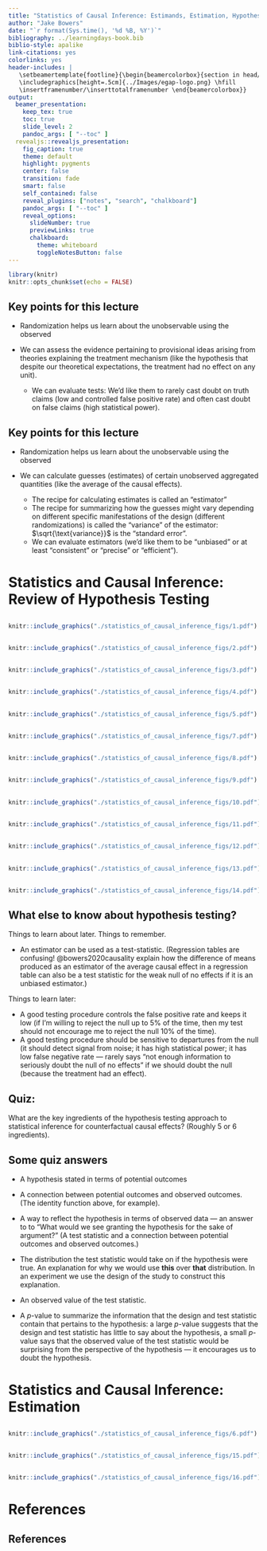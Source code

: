 ```yaml
---
title: "Statistics of Causal Inference: Estimands, Estimation, Hypotheses, Tests"
author: "Jake Bowers"
date: "`r format(Sys.time(), '%d %B, %Y')`"
bibliography: ../learningdays-book.bib
biblio-style: apalike
link-citations: yes
colorlinks: yes
header-includes: |
   \setbeamertemplate{footline}{\begin{beamercolorbox}{section in head/foot}
   \includegraphics[height=.5cm]{../Images/egap-logo.png} \hfill
   \insertframenumber/\inserttotalframenumber \end{beamercolorbox}}
output:
  beamer_presentation:
    keep_tex: true
    toc: true
    slide_level: 2
    pandoc_args: [ "--toc" ]
  revealjs::revealjs_presentation:
    fig_caption: true
    theme: default
    highlight: pygments
    center: false
    transition: fade
    smart: false
    self_contained: false
    reveal_plugins: ["notes", "search", "chalkboard"]
    pandoc_args: [ "--toc" ]
    reveal_options:
      slideNumber: true
      previewLinks: true
      chalkboard:
        theme: whiteboard
        toggleNotesButton: false
---
```


```r
library(knitr)
knitr::opts_chunk$set(echo = FALSE)
```


## Key points for this lecture

 - Randomization helps us learn about the unobservable using the observed

 - We can assess the evidence pertaining to provisional ideas arising from theories explaining the treatment
   mechanism (like the hypothesis that despite our theoretical expectations, the
   treatment had no effect on any unit).
     - We can evaluate tests: We'd like them to rarely cast doubt on truth
       claims (low and controlled false positive rate) and often cast doubt on
       false claims (high statistical power).

## Key points for this lecture

 - Randomization helps us learn about the unobservable using the observed

 - We can calculate guesses (estimates) of certain unobserved aggregated quantities (like the average of the causal effects).

    - The recipe for calculating estimates is called an "estimator"
    - The recipe for summarizing how the guesses might vary depending on
      different specific manifestations of the design (different randomizations)
      is called the "variance" of the estimator: $\sqrt{\text{variance}}$ is the
      "standard error".
    - We can evaluate estimators (we'd like them to be "unbiased" or at least
      "consistent" or "precise" or "efficient").

# Statistics and Causal Inference: Review of Hypothesis Testing

##

```r
knitr::include_graphics("./statistics_of_causal_inference_figs/1.pdf")
```


##

```r
knitr::include_graphics("./statistics_of_causal_inference_figs/2.pdf")
```


##

```r
knitr::include_graphics("./statistics_of_causal_inference_figs/3.pdf")
```



##

```r
knitr::include_graphics("./statistics_of_causal_inference_figs/4.pdf")
```



##

```r
knitr::include_graphics("./statistics_of_causal_inference_figs/5.pdf")
```



##

```r
knitr::include_graphics("./statistics_of_causal_inference_figs/7.pdf")
```


##

```r
knitr::include_graphics("./statistics_of_causal_inference_figs/8.pdf")
```


##

```r
knitr::include_graphics("./statistics_of_causal_inference_figs/9.pdf")
```


##

```r
knitr::include_graphics("./statistics_of_causal_inference_figs/10.pdf")
```



##

```r
knitr::include_graphics("./statistics_of_causal_inference_figs/11.pdf")
```

##

```r
knitr::include_graphics("./statistics_of_causal_inference_figs/12.pdf")
```

##

```r
knitr::include_graphics("./statistics_of_causal_inference_figs/13.pdf")
```


##

```r
knitr::include_graphics("./statistics_of_causal_inference_figs/14.pdf")
```


## What else to know about hypothesis testing?

Things to learn about later. Things to remember.

 - An estimator can be used as a test-statistic. (Regression tables are confusing! @bowers2020causality explain how the difference of means produced as an estimator of the average causal effect in a regression table can also be a test statistic for the weak null of no effects if it is an unbiased estimator.)

Things to learn later:

 - A good testing procedure controls the false positive rate and keeps it low
   (if I'm willing to reject the null up to 5% of the time, then my test should
   not encourage me to reject the null 10% of the time).
 - A good testing procedure should be sensitive to departures from the null (it
   should detect signal from noise; it has high statistical power; it has low
   false negative rate --- rarely says "not enough information to seriously
   doubt the null of no effects"  if we should doubt the null (because the
   treatment had an effect).

## Quiz:

What are the key ingredients of the hypothesis testing approach to statistical inference
for counterfactual causal effects? (Roughly 5 or 6 ingredients).

## Some quiz answers {.shrink}

- A hypothesis stated in terms of potential outcomes

 - A connection between potential outcomes and observed outcomes. (The identity function above, for example).

 - A way to reflect the hypothesis in terms of observed data --- an answer to to "What would we see granting the hypothesis for the sake of argument?" (A test statistic and a connection between potential outcomes and observed outcomes.)

 - The distribution the test statistic would take on if the hypothesis were true. An explanation for why we would use **this** over **that** distribution. In an experiment we use the design of the study to construct this explanation.

 - An observed value of the test statistic.

 - A $p$-value to summarize the information that the design and test statistic contain that pertains to the hypothesis: a large $p$-value suggests that the design  and test statistic has little to say about the hypothesis, a small $p$-value says that the observed value of the test statistic would be surprising from the perspective of the hypothesis --- it encourages us to doubt the hypothesis.

# Statistics and Causal Inference: Estimation



##

```r
knitr::include_graphics("./statistics_of_causal_inference_figs/6.pdf")
```


##

```r
knitr::include_graphics("./statistics_of_causal_inference_figs/15.pdf")
```


##

```r
knitr::include_graphics("./statistics_of_causal_inference_figs/16.pdf")
```


# References

## References

